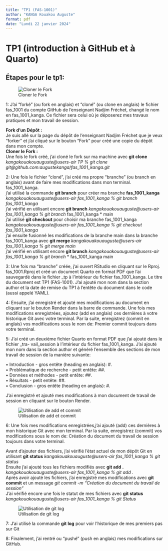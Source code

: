 ```yaml
---
title: "TP1 (FAS-1001)"
author: "KANGA Kouakou Auguste"
format: pdf
date: "Lundi 22 janvier 2024"
---
```


# TP1 (introduction à GitHub et à Quarto) 
## Étapes pour le tp1: 

![Cloner le Fork](Capture1.png)


1: J’ai “forké” (ou fork en anglais) et “cloné” (ou clone en anglais) le fichier fas_1001 du compte GitHub de l’enseignant Nadjim Fréchet, changé le nom en fas_1001_kanga. Ce fichier sera celui où je déposerez mes travaux pratiques et mon travail de session. \

**Fork d'un Dépôt :** \
Je suis allé sur la page du dépôt de l'enseignant Nadjim Fréchet que je veux "forker" et j'ai cliqué sur le bouton "Fork" pour créé une copie du dépôt dans mon compte. \
**Cloner le Fork :** \
Une fois le fork créé, j'ai cloné le fork sur ma machine avec **git clone**
*kangakouakouauguste@users-air TP % git clone git@github.com:augustekanga/fas_1001_kanga.git* \

2: Une fois le fichier “cloné”, j’ai créé ma propre “branche” (ou branch en anglais) avant de faire mes modifications dans mon terminal. fas_1001_kanga. \
j'ai utilisé la commande **git branch** pour créer ma branche **fas_1001_kanga**
*kangakouakouauguste@users-air fas_1001_kanga % git branch fas_1001_kanga* \
j'ai vérifié en utilisant encore **git branch**
*kangakouakouauguste@users-air fas_1001_kanga % git branch*
  fas_1001_kanga
* main \
j'ai utilisé **git checkout** pour choisir ma branche fas_1001_kanga
*kangakouakouauguste@users-air fas_1001_kanga % git checkout fas_1001_kanga* \
j'ai ensuite fusionné les modifications de la branche main dans la branche fas_1001_kanga avec **git merge**
*kangakouakouauguste@users-air fas_1001_kanga % git merge main* \
j'ai vérifié en utilisant encore **git branch**
*kangakouakouauguste@users-air fas_1001_kanga % git branch*
* fas_1001_kanga
  main \
  
3: Une fois ma “branche” créée, j’ai ouvert RStudio en cliquant sur le Rproj. fas_1001.Rproj et créé un document Quarto en format PDF que l’ai sauvegardé dans le fichier _tp à l’intérieur du fichier fas_1001_kanga. Le titre du document est TP1 (FAS-1001). J’ai ajouté mon nom dans la section author et la date de remise du TP1 à l’entête du document dans le code (aussi appelé YAML). \

4: Ensuite, j’ai enregistré et ajouté mes modifications au document en cliquant sur le bouton Render dans la barre de commande. Une fois mes modifications enregistrées, ajoutez (add en anglais) ces dernières à votre historique Git avec votre terminal. Par la suite, enregistrez (commit en anglais) vos modifications sous le nom de: Premier commit toujours dans votre terminal. \

5: J’ai créé un deuxième fichier Quarto en format PDF que j’ai ajouté dans le fichier _tra- vail_session à l’intérieur du fichier fas_1001_kanga. J’ai ajouté mon nom dans la section author et généré l’ensemble des sections de mon travail de session de la manière suivante: \

• Introduction - gros entête (heading en anglais): #. \
• Problématique de recherche - petit entête: ##. \
• Données et méthodes - petit entête: ##. \
• Résultats - petit entête: ##.  \
• Conclusion - gros entête (heading en anglais): #. \

J'ai enregistré et ajouté mes modifications à mon  document de travail de session en cliquant sur le bouton Render.  \

![Utilisation de add et commit](Capture4.png)

6: Une fois mes modifications enregistrées,j'ai ajouté (add) ces dernières à mon historique Git avec mon terminal. Par la suite, enregistrez (commit) vos modifications sous le nom de: Création du document du travail de session toujours dans votre terminal. \

Avant d'ajouter des fichiers, j'ai vérifié l'état actuel de mon dépôt Git en utilisant **git status** 
*kangakouakouauguste@users-air fas_1001_kanga % git status* \
Ensuite j'ai ajouté tous les fichiers modifiés avec **git add .**
*kangakouakouauguste@users-air fas_1001_kanga % git add .* \
Après avoir ajouté les fichiers, j'ai enregistré mes modifications avec **git commit** et un message 
*git commit -m "Création du document du travail de session"* \
J'ai vérifié encore une fois le statut de mes fichiers avec **git status**
*kangakouakouauguste@users-air fas_1001_kanga % git Status*

![Utilisation de git log](Capture6.png)

7: J'ai utilisé la commande **git log** pour voir l’historique de mes premiers pas sur Git \

8: Finalement, j'ai rentré ou “pushé” (push en anglais) mes modifications sur GitHub. \





